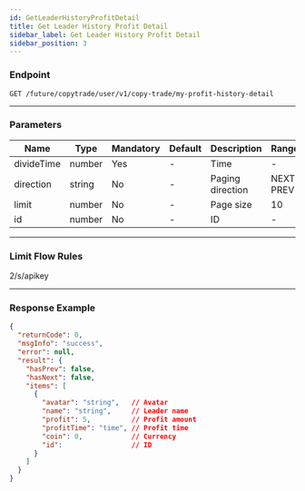 ```yaml
---
id: GetLeaderHistoryProfitDetail
title: Get Leader History Profit Detail
sidebar_label: Get Leader History Profit Detail
sidebar_position: 3
---
```


### Endpoint

`GET /future/copytrade/user/v1/copy-trade/my-profit-history-detail`

---

### Parameters

| Name       | Type   | Mandatory | Default | Description      | Ranges     |
| ---------- | ------ | --------- | ------- | ---------------- | ---------- |
| divideTime | number | Yes       | -       | Time             | -          |
| direction  | string | No        | -       | Paging direction | NEXT, PREV |
| limit      | number | No        | -       | Page size        | 10         |
| id         | number | No        | -       | ID               | -          |

---

### Limit Flow Rules

2/s/apikey

---

### Response Example

```json
{
  "returnCode": 0,
  "msgInfo": "success",
  "error": null,
  "result": {
    "hasPrev": false,
    "hasNext": false,
    "items": [
      {
        "avatar": "string",   // Avatar
        "name": "string",     // Leader name
        "profit": 5,          // Profit amount
        "profitTime": "time", // Profit time
        "coin": 0,            // Currency
        "id":                 // ID
      }
    ]
  }
}
```
